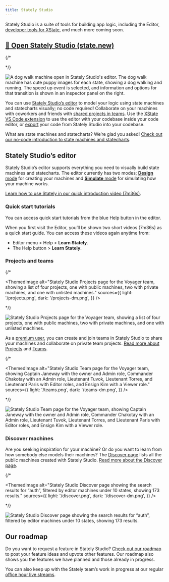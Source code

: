 ```yaml
---
title: Stately Studio
---
```



Stately Studio is a suite of tools for building app logic, including the Editor, [developer tools for XState](developer-tools.mdx), and much more coming soon.

<a href="https://state.new?utm_source=stately-docs&utm_medium=referral&utm_campaign=studio-docs">
  <h2>🚀 Open Stately Studio (state.new)</h2>
</a>
{/* 
<p>
  <ThemedImage
    alt="A dog walk machine open in Stately Studio's editor. The dog walk machine has cute puppy images for each state, showing a dog walking and running. The speed up event is selected, and information and options for that transition is shown in an inspector panel on the right."
    sources={{
      light: '/studio.png',
      dark: '/studio-dm.png',
    }}
  />
</p> */}

![A dog walk machine open in Stately Studio's editor. The dog walk machine has cute puppy images for each state, showing a dog walking and running. The speed up event is selected, and information and options for that transition is shown in an inspector panel on the right.](../assets/studio.png)

You can use [Stately Studio’s editor](/studio.mdx#stately-studios-editor) to model your logic using state machines and statecharts visually; no code required! Collaborate on your machines with coworkers and friends with [shared projects in teams](/#projects-and-teams). Use the [XState VS Code extension](xstate-vscode-extension.mdx) to use the editor with your codebase inside your code editor, or [export](/#export) your code from Stately Studio into your codebase.

<Callout>

What are state machines and statecharts? We’re glad you asked! [Check out our no-code introduction to state machines and statecharts](state-machines-and-statecharts.mdx).

</Callout>

## Stately Studio’s editor

Stately Studio’s editor supports everything you need to visually build state machines and statecharts. The editor currently has two modes; [**Design** mode](design-mode.mdx) for creating your machines and [**Simulate** mode](simulate-mode.mdx) for simulating how your machine works.

<Callout>

[Learn how to use Stately in our quick introduction video (7m36s)](https://www.youtube.com/watch?v=EzYIerEutgk).

</Callout>

### Quick start tutorials

You can access quick start tutorials from the blue <HelpCircle size={12} /> Help button in the editor.

When you first visit the Editor, you’ll be shown two short videos (7m36s) as a quick start guide. You can access these videos again anytime from:

- Editor menu > Help > <GraduationCap size={12} /> **Learn Stately**.
- The <HelpCircle size={12} /> Help button > <GraduationCap size={12} /> **Learn Stately**.

### Projects and teams

{/* <p>
  <ThemedImage
    alt="Stately Studio Projects page for the Voyager team, showing a list of four projects, one with public machines, two with private machines, and one with unlisted machines."
    sources={{
      light: '/projects.png',
      dark: '/projects-dm.png',
    }}
  />
</p> */}

![Stately Studio Projects page for the Voyager team, showing a list of four projects, one with public machines, two with private machines, and one with unlisted machines.](../assets/projects.png)

As a [premium user](https://stately.ai/pricing), you can create and join teams in Stately Studio to share your machines and collaborate on private team projects. [Read more about Projects](projects.mdx) and [Teams](teams.mdx).

{/* <p>
  <ThemedImage
    alt="Stately Studio Team page for the Voyager team, showing Captain Janeway with the owner and Admin role, Commander Chakotay with an Admin role, Lieutenant Tuvok, Lieutenant Torres, and Lieutenant Paris with Editor roles, and Ensign Kim with a Viewer role."
    sources={{
      light: '/teams.png',
      dark: '/teams-dm.png',
    }}
  />
</p> */}

![Stately Studio Team page for the Voyager team, showing Captain Janeway with the owner and Admin role, Commander Chakotay with an Admin role, Lieutenant Tuvok, Lieutenant Torres, and Lieutenant Paris with Editor roles, and Ensign Kim with a Viewer role.](../assets/teams.png)

### Discover machines

Are you seeking inspiration for your machine? Or do you want to learn from how somebody else models their machines? The [Discover page](https://stately.ai/registry/discover) lists all the public machines created with Stately Studio. [Read more about the Discover page](discover.mdx).

{/* <p>
  <ThemedImage
    alt="Stately Studio Discover page showing the search results for “auth”, filtered by editor machines under 10 states, showing 173 results."
    sources={{
      light: '/discover.png',
      dark: '/discover-dm.png',
    }}
  />
</p> */}

![Stately Studio Discover page showing the search results for “auth”, filtered by editor machines under 10 states, showing 173 results.](../assets/discover.png)

## Our roadmap

Do you want to request a feature in Stately Studio? [Check out our roadmap](https://feedback.stately.ai) to post your feature ideas and upvote other features. Our roadmap also shows you the features we have planned and those already in progress.

You can also keep up with the Stately team’s work in progress at our regular [office hour live streams](https://youtube.com/statelyai).

